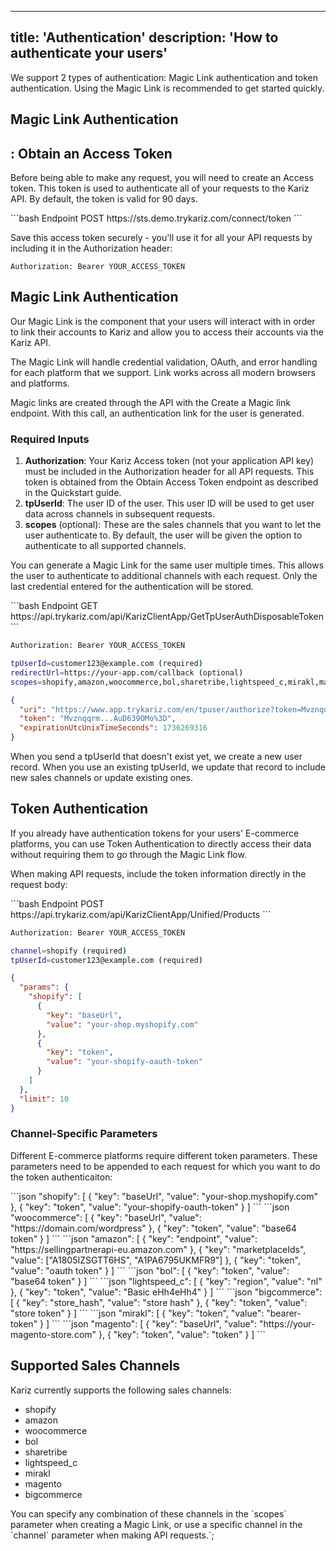 
---
title: 'Authentication'
description: 'How to authenticate your users'
---
We support 2 types of authentication: Magic Link authentication and token authentication. Using the Magic Link is recommended to get started quickly.

## Magic Link Authentication
## : Obtain an Access Token

Before being able to make any request, you will need to create an Access token. This token is used to authenticate all of your requests to the Kariz API. By default, the token is valid for 90 days.

<CodeGroup>
```bash Endpoint
POST https://sts.demo.trykariz.com/connect/token
```
</CodeGroup>

Save this access token securely - you'll use it for all your API requests by including it in the Authorization header:

```text
Authorization: Bearer YOUR_ACCESS_TOKEN
```

## Magic Link Authentication

Our Magic Link is the component that your users will interact with in order to link their accounts to Kariz and allow you to access their accounts via the Kariz API.

<Note>
The Magic Link will handle credential validation, OAuth, and error handling for each platform that we support. Link works across all modern browsers and platforms.
</Note>

Magic links are created through the API with the Create a Magic link endpoint. With this call, an authentication link for the user is generated.

### Required Inputs

1. **Authorization**: Your Kariz Access token (not your application API key) must be included in the Authorization header for all API requests. This token is obtained from the Obtain Access Token endpoint as described in the Quickstart guide.
2. **tpUserId**: The user ID of the user. This user ID will be used to get user data across channels in subsequent requests.
3. **scopes** (optional): These are the sales channels that you want to let the user authenticate to. By default, the user will be given the option to authenticate to all supported channels.

You can generate a Magic Link for the same user multiple times. This allows the user to authenticate to additional channels with each request. Only the last credential entered for the authentication will be stored.

<CodeGroup>
```bash Endpoint
GET https://api.trykariz.com/api/KarizClientApp/GetTpUserAuthDisposableToken
```

```bash Headers
Authorization: Bearer YOUR_ACCESS_TOKEN
```

```bash Parameters
tpUserId=customer123@example.com (required)
redirectUrl=https://your-app.com/callback (optional)
scopes=shopify,amazon,woocommerce,bol,sharetribe,lightspeed_c,mirakl,magento,bigcommerce (optional)
```

```json Response
{
  "uri": "https://www.app.trykariz.com/en/tpuser/authorize?token=Mvznqqrm...AuD639OMo%3D",
  "token": "Mvznqqrm...AuD639OMo%3D",
  "expirationUtcUnixTimeSeconds": 1736269316
}
```

<Note>
When you send a tpUserId that doesn't exist yet, we create a new user record. When you use an existing tpUserId, we update that record to include new sales channels or update existing ones.
</Note>

## Token Authentication

If you already have authentication tokens for your users' E-commerce platforms, you can use Token Authentication to directly access their data without requiring them to go through the Magic Link flow.

When making API requests, include the token information directly in the request body:

<CodeGroup>
```bash Endpoint
POST https://api.trykariz.com/api/KarizClientApp/Unified/Products
```

```bash Headers
Authorization: Bearer YOUR_ACCESS_TOKEN
```

```bash Parameters
channel=shopify (required)
tpUserId=customer123@example.com (required)
```

```json Request Body
{
  "params": {
    "shopify": [
      {
        "key": "baseUrl",
        "value": "your-shop.myshopify.com"
      },
      {
        "key": "token",
        "value": "your-shopify-oauth-token"
      }
    ]
  },
  "limit": 10
}
```
</CodeGroup>

### Channel-Specific Parameters

Different E-commerce platforms require different token parameters. These parameters need to be appended to each request for which you want to do the token authenticaiton:

<Accordion title="Shopify">
```json
"shopify": [
  {
    "key": "baseUrl",
    "value": "your-shop.myshopify.com"
  },
  {
    "key": "token",
    "value": "your-shopify-oauth-token"
  }
]
```
</Accordion>

<Accordion title="WooCommerce">
```json
"woocommerce": [
  {
    "key": "baseUrl",
    "value": "https://domain.com/wordpress"
  },
  {
    "key": "token",
    "value": "base64 token"
  }
]
```
</Accordion>

<Accordion title="Amazon">
```json
"amazon": [
  {
    "key": "endpoint",
    "value": "https://sellingpartnerapi-eu.amazon.com"
  },
  {
    "key": "marketplaceIds",
    "value": ["A1805IZSGTT6HS", "A1PA6795UKMFR9"]
  },
  {
    "key": "token",
    "value": "oauth token"
  }
]
```
</Accordion>

<Accordion title="Bol">
```json
"bol": [
  {
    "key": "token",
    "value": "base64 token"
  }
]
```
</Accordion>

<Accordion title="Lightspeed">
```json
"lightspeed_c": [
  {
    "key": "region",
    "value": "nl"
  },
  {
    "key": "token",
    "value": "Basic eHh4eHh4"
  }
]
```
</Accordion>

<Accordion title="BigCommerce">
```json
"bigcommerce": [
  {
    "key": "store_hash",
    "value": "store hash"
  },
  {
    "key": "token",
    "value": "store token"
  }
]
```
</Accordion>

<Accordion title="Mirakl">
```json
"mirakl": [
  {
    "key": "token",
    "value": "bearer-token"
  }
]
```
</Accordion>

<Accordion title="Magento">
```json
"magento": [
  {
    "key": "baseUrl",
    "value": "https://your-magento-store.com"
  },
  {
    "key": "token",
    "value": "token"
  }
]
```
</Accordion>

## Supported Sales Channels

Kariz currently supports the following sales channels:

- shopify
- amazon
- woocommerce
- bol
- sharetribe
- lightspeed_c
- mirakl
- magento
- bigcommerce

You can specify any combination of these channels in the \`scopes\` parameter when creating a Magic Link, or use a specific channel in the \`channel\` parameter when making API requests.`;
